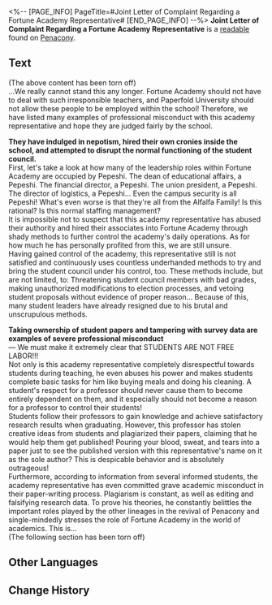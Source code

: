 <%-- [PAGE_INFO]
PageTitle=#Joint Letter of Complaint Regarding a Fortune Academy Representative#
[END_PAGE_INFO] --%>
{{Readable Infobox
|id           = 406
|partIds      = 190701
|title        = 
|image        = Item The Xianzhou Luofu Readable 6.png
|world        = Penacony
|parts        = 1
|author       = <!--to be added-->
|description  = A joint letter of complaint written by the students of Fortune Academy, which lists an extensive array of academic misconduct and neglect of duty on behalf of an academy representative.
|part1        = Joint Letter of Complaint Regarding a Fortune Academy Representative
|source1      = {{cx|Source missing}}
|characters   = 
|factions     = 
}}
'''Joint Letter of Complaint Regarding a Fortune Academy Representative''' is a [[readable]] found on [[Penacony]].
<!--
==Location==
{{Map Embed|<map name>|<marker id>}}
-->
==Text==
(The above content has been torn off)<br />...We really cannot stand this any longer. Fortune Academy should not have to deal with such irresponsible teachers, and Paperfold University should not allow these people to be employed within the school! Therefore, we have listed many examples of professional misconduct with this academy representative and hope they are judged fairly by the school.

'''They have indulged in nepotism, hired their own cronies inside the school, and attempted to disrupt the normal functioning of the student council.'''<br />First, let's take a look at how many of the leadership roles within Fortune Academy are occupied by Pepeshi. The dean of educational affairs, a Pepeshi. The financial director, a Pepeshi. The union president, a Pepeshi. The director of logistics, a Pepeshi... Even the campus security is all Pepeshi! What's even worse is that they're all from the Alfalfa Family! Is this rational? Is this normal staffing management?<br />It is impossible not to suspect that this academy representative has abused their authority and hired their associates into Fortune Academy through shady methods to further control the academy's daily operations. As for how much he has personally profited from this, we are still unsure.<br />Having gained control of the academy, this representative still is not satisfied and continuously uses countless underhanded methods to try and bring the student council under his control, too. These methods include, but are not limited, to: Threatening student council members with bad grades, making unauthorized modifications to election processes, and vetoing student proposals without evidence of proper reason... Because of this, many student leaders have already resigned due to his brutal and unscrupulous methods.

'''Taking ownership of student papers and tampering with survey data are examples of severe professional misconduct'''<br />&mdash; We must make it extremely clear that STUDENTS ARE NOT FREE LABOR!!!<br />Not only is this academy representative completely disrespectful towards students during teaching, he even abuses his power and makes students complete basic tasks for him like buying meals and doing his cleaning. A student's respect for a professor should never cause them to become entirely dependent on them, and it especially should not become a reason for a professor to control their students!<br />Students follow their professors to gain knowledge and achieve satisfactory research results when graduating. However, this professor has stolen creative ideas from students and plagiarized their papers, claiming that he would help them get published! Pouring your blood, sweat, and tears into a paper just to see the published version with this representative's name on it as the sole author? This is despicable behavior and is absolutely outrageous!<br />Furthermore, according to information from several informed students, the academy representative has even committed grave academic misconduct in their paper-writing process. Plagiarism is constant, as well as editing and falsifying research data. To prove his theories, he constantly belittles the important roles played by the other lineages in the revival of Penacony and single-mindedly stresses the role of Fortune Academy in the world of academics. This is...<br />(The following section has been torn off)

<!--
==Trivia==
* 
-->
==Other Languages==
{{Other Languages
|en   = Joint Letter of Complaint Regarding a Fortune Academy Representative
|zhs  = 关于财富学院代表的联名投诉信
|zht  = 關於財富學院代表的聯署投訴信
|ja   = ウェルス学部代表に関する連名の告発書
|ko   = 자산 학부 주임 교수에 대한 공동 항의서
|es   = Carta de denuncia colectiva sobre un representante de la escuela de Fortuna
|fr   = Lettre de plainte commune concernant un représentant de l'Académie de la Fortune
|ru   = Коллективная жалоба на представителя Школы богатств
|th   = จดหมายลงชื่อร้องเรียน ตัวแทนสถาบันความมั่งคั่ง
|vi   = Thư Khiếu Nại Chung Về Đại Diện Của Học Viện Tài Phú
|de   = Gemeinsame Beschwerde über den Vertreter der Wohlstands-Fakultät
|id   = Tentang Surat Pengaduan Bersama dari Perwakilan Fakultas Kekayaan
|pt   = Carta de Reclamação Conjunta Sobre um Representante da Escola Fortuna
}}

==Change History==
{{Change History|2.6}}